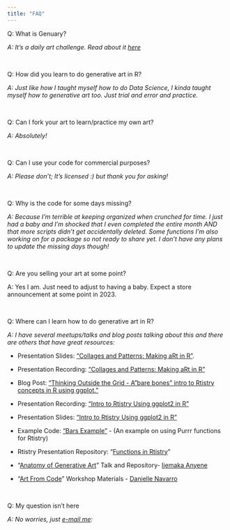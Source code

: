 ```yaml
---
title: "FAQ"
---
```


Q: What is Genuary?

*A: It's a daily art challenge. Read about it [here](https://genuary.art/)*

<br>

Q: How did you learn to do generative art in R?

*A: Just like how I taught myself how to do Data Science, I kinda taught myself how to generative art too. Just trial and error and practice.*

<br>

Q: Can I fork your art to learn/practice my own art?

*A: Absolutely!*

<br>

Q: Can I use your code for commercial purposes?

*A: Please don't; It's licensed :) but thank you for asking!*

<br>

Q: Why is the code for some days missing?

*A: Because I'm terrible at keeping organized when crunched for time. I just had a baby and I'm shocked that I even completed the entire month AND that more scripts didn't get accidentally deleted. Some functions I'm also working on for a package so not ready to share yet. I don't have any plans to update the missing days though!*

<br>

Q: Are you selling your art at some point?

A: Yes I am. Just need to adjust to having a baby. Expect a store announcement at some point in 2023.

<br>

Q: Where can I learn how to do generative art in R?

*A: I have several meetups/talks and blog posts talking about this and there are others that have great resources:*

-   Presentation Slides: ["Collages and Patterns: Making aRt in R"](https://meghansaha.github.io/collages_and_patterns/).

-   Presentation Recording: ["Collages and Patterns: Making aRt in R"](https://www.youtube.com/watch?v=hc7VaKRcrcY)

-   Blog Post: ["Thinking Outside the Grid - A"bare bones" intro to Rtistry concepts in R using ggplot."](https://www.thetidytrekker.com/post/thinking-outside-the-grid)

-   Presentation Recording: ["Intro to Rtistry Using ggplot2 in R"](https://lnkd.in/gDcQTK5d)

-   Presentation Slides: ["Intro to Rtistry Using ggplot2 in R"](https://lnkd.in/ghGDreS8)

-   Example Code: ["Bars Example"](https://github.com/Meghansaha/Functions_in_Rtistry/blob/master/scripts/bars_example.R) - (An example on using Purrr functions for Rtistry)

-   Rtistry Presentation Repository: "[Functions in Rtistry](https://github.com/Meghansaha/Functions_in_Rtistry)"

-   "[Anatomy of Generative Art](https://github.com/Ijeamakaanyene/anatomy_of_generative_art)" Talk and Repository- [Ijemaka Anyene](https://ijeamaka.art/portfolio/)

-   "[Art From Code](https://art-from-code.netlify.app/)" Workshop Materials - [Danielle Navarro](https://djnavarro.net/)

<br>

Q: My question isn't here

*A: No worries, just [e-mail me](mailto:meghanha01@gmail.com):*
